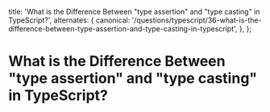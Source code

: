 
  title: 'What is the Difference Between "type assertion" and "type casting" in TypeScript?',
  alternates: {
    canonical:
      '/questions/typescript/36-what-is-the-difference-between-type-assertion-and-type-casting-in-typescript',
  },
};

# What is the Difference Between "type assertion" and "type casting" in TypeScript?

<GithubEdit link='/questions/typescript/36-what-is-the-difference-between-type-assertion-and-type-casting-in-typescript/page.mdx' />

